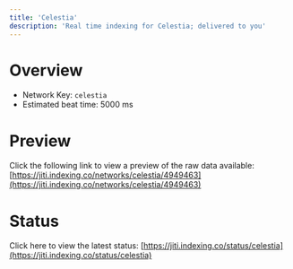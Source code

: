 ```yaml
---
title: 'Celestia'
description: 'Real time indexing for Celestia; delivered to you'
---
```


# Overview
- Network Key: `celestia`
- Estimated beat time: 5000 ms

# Preview
Click the following link to view a preview of the raw data available: [https://jiti.indexing.co/networks/celestia/4949463](https://jiti.indexing.co/networks/celestia/4949463)

# Status
Click here to view the latest status: [https://jiti.indexing.co/status/celestia](https://jiti.indexing.co/status/celestia)
